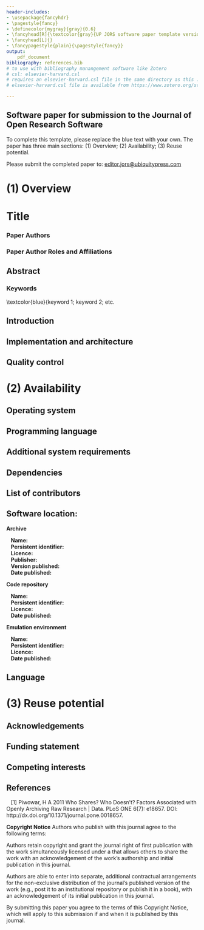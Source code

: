```yaml
---
header-includes:
- \usepackage{fancyhdr}
- \pagestyle{fancy}
- \definecolor{mygray}{gray}{0.6}
- \fancyhead[R]{\textcolor{gray}{UP JORS software paper template version 0.1}}
- \fancyhead[L]{}
- \fancypagestyle{plain}{\pagestyle{fancy}}
output: 
    pdf_document
bibliography: references.bib
# to use with bibliography manangement software like Zotero
# csl: elsevier-harvard.csl
# requires an elsevier-harvard.csl file in the same directory as this .rmd file
# elsevier-harvard.csl file is available from https://www.zotero.org/styles?q=elsevier

---
```


<!-- Journal of Open Research Software R Markdown template -- Created By Gregory A. Pilgrim -->

## **Software paper for submission to the Journal of Open Research Software**

To complete this template, please replace the blue text with your own. The paper has three main sections: (1) Overview; (2) Availability; (3) Reuse potential.

Please submit the completed paper to: [editor.jors\@ubiquitypress.com](mailto:editor.jors@ubiquitypress.com){.email}

\rule{\textwidth}{1pt}

# (1) Overview

# Title

\textcolor{blue}{The title of the software paper should focus on the software, e.g. "Text mining software from the X project". If the software is closely linked to a specific research paper, then "Software from Paper Title" is appropriate. The title should be factual, relating to the functionality of the software and the area it relates to rather than making claims about the software, e.g. "Easy-to-use".}

### Paper Authors


\textcolor{blue}{1. Last name, first name; (Lead/corresponding author first)
2. Last name, first name; etc.}

### Paper Author Roles and Affiliations


\textcolor{blue}{1. First author role and affiliation
2. Second author role and affiliation etc.}

## Abstract

\textcolor{blue}{A short (ca. 100 word) summary of the software being described: what problem the software addresses, how it was implemented and architected, where it is stored, and its reuse potential.}

### Keywords


\textcolor{blue}{keyword 1; keyword 2; etc.

## Introduction

\textcolor{blue}{An overview of the software, how it was produced, and the research for which it has been used, including references to relevant research articles. A short comparison with software which implements similar functionality should be included in this section.}

## Implementation and architecture

\textcolor{blue}{How the software was implemented, with details of the architecture where relevant. Use of relevant diagrams is appropriate. Please also describe any variants and associated implementation differences.}

## Quality control

\textcolor{blue}{Detail the level of testing that has been carried out on the code (e.g. unit, functional, load etc.), and in which environments. If not already included in the software documentation, provide details of how a user could quickly understand if the software is working (e.g. providing examples of running the software with sample input and output data).}

# (2) Availability

## Operating system

\textcolor{blue}{Please include minimum version compatibility.}

## Programming language

\textcolor{blue}{Please include minimum version compatibility.}

## Additional system requirements

\textcolor{blue}{E.g. memory, disk space, processor, input devices, output devices.}

## Dependencies

\textcolor{blue}{E.g. libraries, frameworks, incl. minimum version compatibility.}

## List of contributors

\textcolor{blue}{Please list anyone who helped to create the software (who may also not be an author of this paper), including their roles and affiliations.}

## Software location:

**Archive** \textcolor{blue}{(e.g. institutional repository, general repository) (required - please see instructions on journal website for depositing archive copy of software in a suitable repository)}

|    **Name:** \textcolor{blue}{The name of the archive.}
|    **Persistent identifier:** \textcolor{blue}{e.g. DOI, handle, PURL, etc.}
|    **Licence:** \textcolor{blue}{Open license under which the software is licensed.}
|    **Publisher:** \textcolor{blue}{Name of the person who deposited the software.}
|    **Version published:** \textcolor{blue}{The version number of the software archived.}
|    **Date published:** \textcolor{blue}{dd/mm/yy}

**Code repository** \textcolor{blue}{(e.g. SourceForge, GitHub etc.) (required)}

|    **Name:** \textcolor{blue}{The name of the archive.}
|    **Persistent identifier:** \textcolor{blue}{e.g. DOI, handle, PURL, etc.}
|    **Licence:** \textcolor{blue}{Open license under which the software is licensed.}
|    **Date published:** \textcolor{blue}{dd/mm/yy}

**Emulation environment** \textcolor{blue}{(if appropriate)}

|    **Name:** \textcolor{blue}{The name of the archive.}
|    **Persistent identifier:** \textcolor{blue}{e.g. DOI, handle, PURL, etc.}
|    **Licence:** \textcolor{blue}{Open license under which the software is licensed.}
|    **Date published:** \textcolor{blue}{dd/mm/yy}

## Language

\textcolor{blue}{Language of repository, software and supporting files.}

# (3) Reuse potential

\textcolor{blue}{Please describe in as much detail as possible the ways in which the software could be reused by other researchers both within and outside of your field. This should include the use cases for the software, and also details of how the software might be modified or extended (including how contributors should contact you) if appropriate. Also you must include details of what support mechanisms are in place for this software (even if there is no support).}

## Acknowledgements

\textcolor{blue}{Please add any relevant acknowledgements to anyone else who supported the project in which the software was created, but did not work directly on the software itself.}

## Funding statement

\textcolor{blue}{If the software resulted from funded research please give the funder and grant number.}

## Competing interests


\textcolor{blue}{If any of the authors have any competing interests then these must be declared. The authors' initials should be used to denote differing competing interests. For example: BH has minority shares in [company name], which part funded the research grant for this project. All other authors have no competing interests."
If there are no competing interests, please add the statement:
"The authors declare that they have no competing interests."}

## References

\textcolor{blue}{Please enter references in the Harvard style and include a DOI where available, citing them in the text with a number in square brackets, e.g.}

|    [1] Piwowar, H A 2011 Who Shares? Who Doesn't? Factors Associated with Openly Archiving Raw Research |        Data. PLoS ONE 6(7): e18657. DOI: http://dx.doi.org/10.1371/journal.pone.0018657.

\rule{\textwidth}{1pt}

**Copyright Notice** Authors who publish with this journal agree to the following terms:

Authors retain copyright and grant the journal right of first publication with the work simultaneously licensed under a \href{http://creativecommons.org/licenses/by/3.0/}{Creative Commons Attribution License} that allows others to share the work with an acknowledgement of the work's authorship and initial publication in this journal.

Authors are able to enter into separate, additional contractual arrangements for the non-exclusive distribution of the journal's published version of the work (e.g., post it to an institutional repository or publish it in a book), with an acknowledgement of its initial publication in this journal.

By submitting this paper you agree to the terms of this Copyright Notice, which will apply to this submission if and when it is published by this journal.
